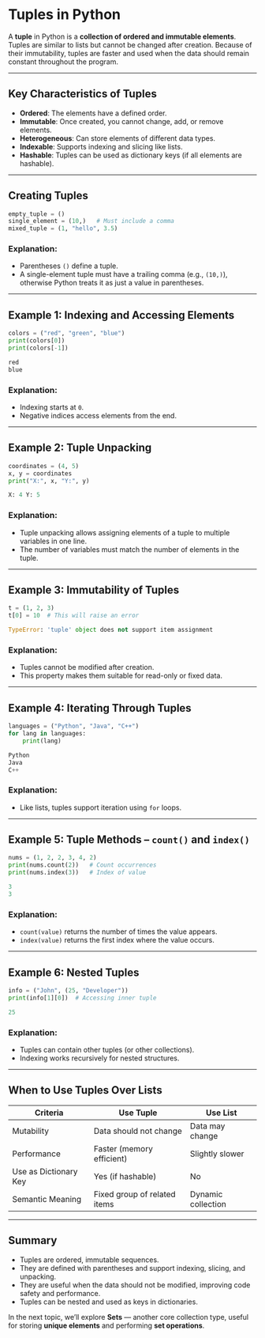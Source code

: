 # Tuples in Python

A **tuple** in Python is a **collection of ordered and immutable elements**. Tuples are similar to lists but cannot be changed after creation. Because of their immutability, tuples are faster and used when the data should remain constant throughout the program.

---

## Key Characteristics of Tuples

- **Ordered**: The elements have a defined order.
- **Immutable**: Once created, you cannot change, add, or remove elements.
- **Heterogeneous**: Can store elements of different data types.
- **Indexable**: Supports indexing and slicing like lists.
- **Hashable**: Tuples can be used as dictionary keys (if all elements are hashable).

---

## Creating Tuples

```python filename="tuple_create.py" {1, 2, 3}
empty_tuple = ()
single_element = (10,)   # Must include a comma
mixed_tuple = (1, "hello", 3.5)
```

### Explanation:

- Parentheses `()` define a tuple.
- A single-element tuple must have a trailing comma (e.g., `(10,)`), otherwise Python treats it as just a value in parentheses.

---

## Example 1: Indexing and Accessing Elements

```python filename="tuple_index.py" {2, 3, 4}
colors = ("red", "green", "blue")
print(colors[0])
print(colors[-1])
```

```python filename="output.txt"
red
blue
```

### Explanation:

- Indexing starts at `0`.
- Negative indices access elements from the end.

---

## Example 2: Tuple Unpacking

```python filename="tuple_unpacking.py" {2, 3}
coordinates = (4, 5)
x, y = coordinates
print("X:", x, "Y:", y)
```

```python filename="output.txt"
X: 4 Y: 5
```

### Explanation:

- Tuple unpacking allows assigning elements of a tuple to multiple variables in one line.
- The number of variables must match the number of elements in the tuple.

---

## Example 3: Immutability of Tuples

```python filename="tuple_immutable.py" {2}
t = (1, 2, 3)
t[0] = 10  # This will raise an error
```

```python filename="output.txt"
TypeError: 'tuple' object does not support item assignment
```

### Explanation:

- Tuples cannot be modified after creation.
- This property makes them suitable for read-only or fixed data.

---

## Example 4: Iterating Through Tuples

```python filename="tuple_loop.py" {2, 3}
languages = ("Python", "Java", "C++")
for lang in languages:
    print(lang)
```

```python filename="output.txt"
Python
Java
C++
```

### Explanation:

- Like lists, tuples support iteration using `for` loops.

---

## Example 5: Tuple Methods – `count()` and `index()`

```python filename="tuple_methods.py" {2, 3}
nums = (1, 2, 2, 3, 4, 2)
print(nums.count(2))   # Count occurrences
print(nums.index(3))   # Index of value
```

```python filename="output.txt"
3
3
```

### Explanation:

- `count(value)` returns the number of times the value appears.
- `index(value)` returns the first index where the value occurs.

---

## Example 6: Nested Tuples

```python filename="tuple_nested.py" {2, 3}
info = ("John", (25, "Developer"))
print(info[1][0])  # Accessing inner tuple
```

```python filename="output.txt"
25
```

### Explanation:

- Tuples can contain other tuples (or other collections).
- Indexing works recursively for nested structures.

---

## When to Use Tuples Over Lists

| Criteria              | Use Tuple                    | Use List           |
| --------------------- | ---------------------------- | ------------------ |
| Mutability            | Data should not change       | Data may change    |
| Performance           | Faster (memory efficient)    | Slightly slower    |
| Use as Dictionary Key | Yes (if hashable)            | No                 |
| Semantic Meaning      | Fixed group of related items | Dynamic collection |

---

## Summary

- Tuples are ordered, immutable sequences.
- They are defined with parentheses and support indexing, slicing, and unpacking.
- They are useful when the data should not be modified, improving code safety and performance.
- Tuples can be nested and used as keys in dictionaries.

In the next topic, we’ll explore **Sets** — another core collection type, useful for storing **unique elements** and performing **set operations**.
